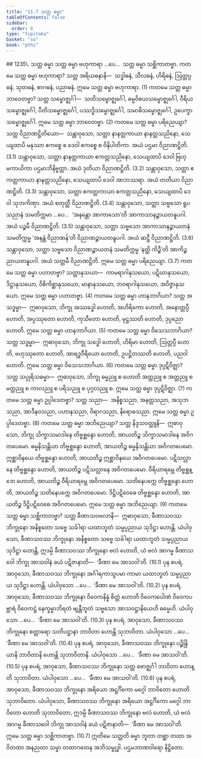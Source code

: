 ```yaml
---
title: "11.7 သတ္တ ဓမ္မာ"
tableOfContents: false
sidebar:
  order: 8
type: "tipitaka"
basket: "su"
book: "pthi"
---
```



<DynamicBreadcrumb />

<Paragraph type="center" book="pthi">
## 1235\. သတ္တ ဓမ္မာ
</Paragraph>

<Division number="357" book="pthi">

<Paragraph number="1236" book="pthi">
သတ္တ ဓမ္မာ ဗဟုကာရာ …ပေ…  သတ္တ ဓမ္မာ သစ္ဆိကာတဗ္ဗာ.
</Paragraph>

<Paragraph number="1237" book="pthi">
ကတမေ သတ္တ ဓမ္မာ <Emphasis>ဗဟုကာရာ?</Emphasis> သတ္တ အရိယဓနာနိ—  သဒ္ဓါဓနံ, သီလဓနံ, ဟိရိဓနံ, ဩတ္တပ္ပဓနံ, သုတဓနံ, စာဂဓနံ, ပညာဓနံ. ဣမေ သတ္တ ဓမ္မာ ဗဟုကာရာ. (1)
</Paragraph>

<Paragraph number="1238" book="pthi">
ကတမေ သတ္တ ဓမ္မာ <Emphasis>ဘာဝေတဗ္ဗာ?</Emphasis> သတ္တ သမ္ဗောဇ္ဈင်္ဂါ—  သတိသမ္ဗောဇ္ဈင်္ဂေါ, ဓမ္မဝိစယသမ္ဗောဇ္ဈင်္ဂေါ, ဝီရိယသမ္ဗောဇ္ဈင်္ဂေါ, ပီတိသမ္ဗောဇ္ဈင်္ဂေါ, ပဿဒ္ဓိသမ္ဗောဇ္ဈင်္ဂေါ, သမာဓိသမ္ဗောဇ္ဈင်္ဂေါ, ဥပေက္ခာသမ္ဗောဇ္ဈင်္ဂေါ. ဣမေ သတ္တ ဓမ္မာ ဘာဝေတဗ္ဗာ. (2)
</Paragraph>

<Paragraph number="1239" book="pthi">
ကတမေ သတ္တ ဓမ္မာ <Emphasis>ပရိညေယျာ?</Emphasis> သတ္တ ဝိညာဏဋ္ဌိတိယော—  သန္တာဝုသော, သတ္တာ နာနတ္တကာယာ နာနတ္တသညိနော, သေယျထာပိ မနုဿာ ဧကစ္စေ စ ဒေဝါ ဧကစ္စေ စ ဝိနိပါတိကာ. အယံ ပဌမာ ဝိညာဏဋ္ဌိတိ. (3.1)
</Paragraph>

<Paragraph number="1240" book="pthi">
သန္တာဝုသော, သတ္တာ နာနတ္တကာယာ ဧကတ္တသညိနော, သေယျထာပိ ဒေဝါ ဗြဟ္မကာယိကာ ပဌမာဘိနိဗ္ဗတ္တာ. အယံ ဒုတိယာ ဝိညာဏဋ္ဌိတိ. (3.2)
</Paragraph>

<Paragraph number="1241" book="pthi">
သန္တာဝုသော, သတ္တာ ဧကတ္တကာယာ နာနတ္တသညိနော, သေယျထာပိ ဒေဝါ အာဘဿရာ. အယံ တတိယာ ဝိညာဏဋ္ဌိတိ. (3.3)
</Paragraph>

<Paragraph number="1242" book="pthi">
သန္တာဝုသော, သတ္တာ ဧကတ္တကာယာ ဧကတ္တသညိနော, သေယျထာပိ ဒေဝါ သုဘကိဏှာ. အယံ စတုတ္ထီ ဝိညာဏဋ္ဌိတိ. (3.4)
</Paragraph>

<Paragraph number="1243" book="pthi">
သန္တာဝုသော, သတ္တာ သဗ္ဗသော ရူပသညာနံ သမတိက္ကမာ …ပေ…  ‘အနန္တော အာကာသော’တိ အာကာသာနဉ္စာယတနူပဂါ. အယံ ပဉ္စမီ ဝိညာဏဋ္ဌိတိ. (3.5)
</Paragraph>

<Paragraph number="1244" book="pthi">
သန္တာဝုသော, သတ္တာ သဗ္ဗသော အာကာသာနဉ္စာယတနံ သမတိက္ကမ္မ ‘အနန္တံ ဝိညာဏန်’တိ ဝိညာဏဉ္စာယတနူပဂါ. အယံ ဆဋ္ဌီ ဝိညာဏဋ္ဌိတိ. (3.6)
</Paragraph>

<Paragraph number="1245" book="pthi">
သန္တာဝုသော, သတ္တာ သဗ္ဗသော ဝိညာဏဉ္စာယတနံ သမတိက္ကမ္မ ‘နတ္ထိ ကိဉ္စီ’တိ အာကိဉ္စညာယတနူပဂါ. အယံ သတ္တမီ ဝိညာဏဋ္ဌိတိ. ဣမေ သတ္တ ဓမ္မာ ပရိညေယျာ. (3.7)
</Paragraph>

<Paragraph number="1246" book="pthi">
ကတမေ သတ္တ ဓမ္မာ <Emphasis>ပဟာတဗ္ဗာ?</Emphasis> သတ္တာနုသယာ—  ကာမရာဂါနုသယော, ပဋိဃာနုသယော, ဒိဋ္ဌာနုသယော, ဝိစိကိစ္ဆာနုသယော, မာနာနုသယော, ဘဝရာဂါနုသယော, အဝိဇ္ဇာနုသယော. ဣမေ သတ္တ ဓမ္မာ ပဟာတဗ္ဗာ. (4)
</Paragraph>

<Paragraph number="1247" book="pthi">
ကတမေ သတ္တ ဓမ္မာ <Emphasis>ဟာနဘာဂိယာ?</Emphasis> သတ္တ အသဒ္ဓမ္မာ—  ဣဓာဝုသော, ဘိက္ခု အဿဒ္ဓေါ ဟောတိ, အဟိရိကော ဟောတိ, အနောတ္တပ္ပီ ဟောတိ, အပ္ပဿုတော ဟောတိ, ကုသီတော ဟောတိ, မုဋ္ဌဿတိ ဟောတိ, ဒုပ္ပညော ဟောတိ. ဣမေ သတ္တ ဓမ္မာ ဟာနဘာဂိယာ. (5)
</Paragraph>

<Paragraph number="1248" book="pthi">
ကတမေ သတ္တ ဓမ္မာ <Emphasis>ဝိသေသဘာဂိယာ?</Emphasis> သတ္တ သဒ္ဓမ္မာ—  ဣဓာဝုသော, ဘိက္ခု သဒ္ဓေါ ဟောတိ, ဟိရိမာ ဟောတိ, ဩတ္တပ္ပီ ဟောတိ, ဗဟုဿုတော ဟောတိ, အာရဒ္ဓဝီရိယော ဟောတိ, ဥပဋ္ဌိတဿတိ ဟောတိ, ပညဝါ ဟောတိ. ဣမေ သတ္တ ဓမ္မာ ဝိသေသဘာဂိယာ. (6)
</Paragraph>

<Paragraph number="1249" book="pthi">
ကတမေ သတ္တ ဓမ္မာ <Emphasis>ဒုပ္ပဋိဝိဇ္ဈာ?</Emphasis> သတ္တ သပ္ပုရိသဓမ္မာ—  ဣဓာဝုသော, ဘိက္ခု ဓမ္မညူ စ ဟောတိ အတ္ထညူ စ အတ္တညူ စ မတ္တညူ စ ကာလညူ စ ပရိသညူ စ ပုဂ္ဂလညူ စ. ဣမေ သတ္တ ဓမ္မာ ဒုပ္ပဋိဝိဇ္ဈာ. (7)
</Paragraph>

<Paragraph number="1250" book="pthi">
ကတမေ သတ္တ ဓမ္မာ <Emphasis>ဥပ္ပါဒေတဗ္ဗာ?</Emphasis> သတ္တ သညာ—  အနိစ္စသညာ, အနတ္တသညာ, အသုဘသညာ, အာဒီနဝသညာ, ပဟာနသညာ, ဝိရာဂသညာ, နိရောဓသညာ. ဣမေ သတ္တ ဓမ္မာ ဥပ္ပါဒေတဗ္ဗာ. (8)
</Paragraph>

<Paragraph number="1251" book="pthi">
ကတမေ သတ္တ ဓမ္မာ <Emphasis>အဘိညေယျာ?</Emphasis> သတ္တ နိဒ္ဒသဝတ္ထူနိ—  ဣဓာဝုသော, ဘိက္ခု သိက္ခာသမာဒါနေ တိဗ္ဗစ္ဆန္ဒော ဟောတိ, အာယတိဉ္စ သိက္ခာသမာဒါနေ အဝိဂတပေမော. ဓမ္မနိသန္တိယာ တိဗ္ဗစ္ဆန္ဒော ဟောတိ, အာယတိဉ္စ ဓမ္မနိသန္တိယာ အဝိဂတပေမော. ဣစ္ဆာဝိနယေ တိဗ္ဗစ္ဆန္ဒော ဟောတိ, အာယတိဉ္စ ဣစ္ဆာဝိနယေ အဝိဂတပေမော. ပဋိသလ္လာနေ တိဗ္ဗစ္ဆန္ဒော ဟောတိ, အာယတိဉ္စ ပဋိသလ္လာနေ အဝိဂတပေမော. ဝီရိယာရမ္ဘေ တိဗ္ဗစ္ဆန္ဒော ဟောတိ, အာယတိဉ္စ ဝီရိယာရမ္ဘေ အဝိဂတပေမော. သတိနေပက္ကေ တိဗ္ဗစ္ဆန္ဒော ဟောတိ, အာယတိဉ္စ သတိနေပက္ကေ အဝိဂတပေမော. ဒိဋ္ဌိပဋိဝေဓေ တိဗ္ဗစ္ဆန္ဒော ဟောတိ, အာယတိဉ္စ ဒိဋ္ဌိပဋိဝေဓေ အဝိဂတပေမော. ဣမေ သတ္တ ဓမ္မာ အဘိညေယျာ. (9)
</Paragraph>

<Paragraph number="1252" book="pthi">
ကတမေ သတ္တ ဓမ္မာ <Emphasis>သစ္ဆိကာတဗ္ဗာ?</Emphasis> သတ္တ ခီဏာသဝဗလာနိ—  ဣဓာဝုသော, ခီဏာသဝဿ ဘိက္ခုနော အနိစ္စတော သဗ္ဗေ သင်္ခါရာ ယထာဘူတံ သမ္မပ္ပညာယ သုဒိဋ္ဌာ ဟောန္တိ. ယံပါဝုသော, ခီဏာသဝဿ ဘိက္ခုနော အနိစ္စတော သဗ္ဗေ သင်္ခါရာ ယထာဘူတံ သမ္မပ္ပညာယ သုဒိဋ္ဌာ ဟောန္တိ, ဣဒမ္ပိ ခီဏာသဝဿ ဘိက္ခုနော ဗလံ ဟောတိ, ယံ ဗလံ အာဂမ္မ ခီဏာသဝေါ ဘိက္ခု အာသဝါနံ ခယံ ပဋိဇာနာတိ—  ‘ခီဏာ မေ အာသဝါ’တိ. (10.1)
</Paragraph>

<Paragraph number="1253" book="pthi">
ပုန စပရံ, အာဝုသော, ခီဏာသဝဿ ဘိက္ခုနော အင်္ဂါရကာသူပမာ ကာမာ ယထာဘူတံ သမ္မပ္ပညာယ သုဒိဋ္ဌာ ဟောန္တိ. ယံပါဝုသော …ပေ…  ‘ခီဏာ မေ အာသဝါ’တိ. (10.2)
</Paragraph>

<Paragraph number="1254" book="pthi">
ပုန စပရံ, အာဝုသော, ခီဏာသဝဿ ဘိက္ခုနော ဝိဝေကနိန္နံ စိတ္တံ ဟောတိ ဝိဝေကပေါဏံ ဝိဝေကပဗ္ဘာရံ ဝိဝေကဋ္ဌံ နေက္ခမ္မာဘိရတံ ဗျန္တီဘူတံ သဗ္ဗသော အာသဝဋ္ဌာနိယေဟိ ဓမ္မေဟိ. ယံပါဝုသော …ပေ…  ‘ခီဏာ မေ အာသဝါ’တိ. (10.3)
</Paragraph>

<Paragraph number="1255" book="pthi">
ပုန စပရံ, အာဝုသော, ခီဏာသဝဿ ဘိက္ခုနော စတ္တာရော သတိပဋ္ဌာနာ ဘာဝိတာ ဟောန္တိ သုဘာဝိတာ. ယံပါဝုသော …ပေ…  ‘ခီဏာ မေ အာသဝါ’တိ. (10.4)
</Paragraph>

<Paragraph number="1256" book="pthi">
ပုန စပရံ, အာဝုသော, ခီဏာသဝဿ ဘိက္ခုနော ပဉ္စိန္ဒြိယာနိ ဘာဝိတာနိ ဟောန္တိ သုဘာဝိတာနိ. ယံပါဝုသော …ပေ…  ‘ခီဏာ မေ အာသဝါ’တိ. (10.5)
</Paragraph>

<Paragraph number="1257" book="pthi">
ပုန စပရံ, အာဝုသော, ခီဏာသဝဿ ဘိက္ခုနော သတ္တ ဗောဇ္ဈင်္ဂါ ဘာဝိတာ ဟောန္တိ သုဘာဝိတာ. ယံပါဝုသော …ပေ…  ‘ခီဏာ မေ အာသဝါ’တိ. (10.6)
</Paragraph>

<Paragraph number="1258" book="pthi">
ပုန စပရံ, အာဝုသော, ခီဏာသဝဿ ဘိက္ခုနော အရိယော အဋ္ဌင်္ဂိကော မဂ္ဂေါ ဘာဝိတော ဟောတိ သုဘာဝိတော. ယံပါဝုသော, ခီဏာသဝဿ ဘိက္ခုနော အရိယော အဋ္ဌင်္ဂိကော မဂ္ဂေါ ဘာဝိတော ဟောတိ သုဘာဝိတော, ဣဒမ္ပိ ခီဏာသဝဿ ဘိက္ခုနော ဗလံ ဟောတိ, ယံ ဗလံ အာဂမ္မ ခီဏာသဝေါ ဘိက္ခု အာသဝါနံ ခယံ ပဋိဇာနာတိ—  ‘ခီဏာ မေ အာသဝါ’တိ. ဣမေ သတ္တ ဓမ္မာ သစ္ဆိကာတဗ္ဗာ. (10.7)
</Paragraph>

<Paragraph number="1259" book="pthi">
ဣတိမေ သတ္တတိ ဓမ္မာ ဘူတာ တစ္ဆာ တထာ အဝိတထာ အနညထာ သမ္မာ တထာဂတေန အဘိသမ္ဗုဒ္ဓါ.

</Paragraph>
</Division>

<Paragraph number="1260" type="center" book="pthi">
ပဌမဘာဏဝါရော နိဋ္ဌိတော.
</Paragraph>